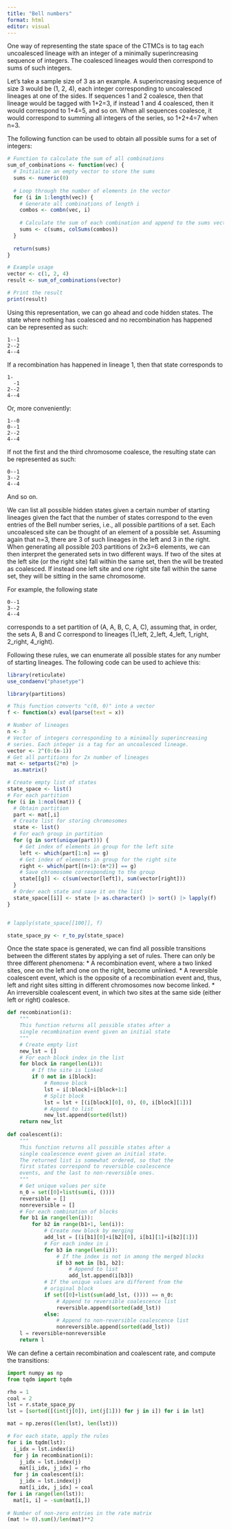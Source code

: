 ```yaml
---
title: "Bell numbers"
format: html
editor: visual
---
```


One way of representing the state space of the CTMCs is to tag each uncoalesced lineage with an integer of a minimally superincreasing sequence of integers. The coalesced lineages would then correspond to sums of such integers.

Let's take a sample size of 3 as an example. A superincreasing sequence of size 3 would be (1, 2, 4), each integer corresponding to uncoalesced lineages at one of the sides. If sequences 1 and 2 coalesce, then that lineage would be tagged with 1+2=3, if instead 1 and 4 coalesced, then it would correspond to 1+4=5, and so on. When all sequences coalesce, it would correspond to summing all integers of the series, so 1+2+4=7 when n=3.

The following function can be used to obtain all possible sums for a set of integers:

```r

# Function to calculate the sum of all combinations
sum_of_combinations <- function(vec) {
  # Initialize an empty vector to store the sums
  sums <- numeric(0)
  
  # Loop through the number of elements in the vector
  for (i in 1:length(vec)) {
    # Generate all combinations of length i
    combos <- combn(vec, i)
    
    # Calculate the sum of each combination and append to the sums vector
    sums <- c(sums, colSums(combos))
  }
  
  return(sums)
}

# Example usage
vector <- c(1, 2, 4)
result <- sum_of_combinations(vector)

# Print the result
print(result)

```

Using this representation, we can go ahead and code hidden states. The state where nothing has coalesced and no recombination has happened can be represented as such:

```         
1--1
2--2
4--4
```

If a recombination has happened in lineage 1, then that state corresponds to

```         
1-
  -1
2--2
4--4
```

Or, more conveniently:

```         
1--0
0--1
2--2
4--4
```

If not the first and the third chromosome coalesce, the resulting state can be represented as such:

```         
0--1
3--2
4--4
```

And so on.

We can list all possible hidden states given a certain number of starting lineages given the fact that the number of states correspond to the even entries of the Bell number series, i.e., all possible partitions of a set. Each uncoalesced site can be thought of an element of a possible set. Assuming again that n=3, there are 3 of such lineages in the left and 3 in the right. When generating all possible 203 partitions of 2x3=6 elements, we can then interpret the generated sets in two different ways. If two of the sites at the left site (or the right site) fall within the same set, then the will be treated as coalesced. If instead one left site and one right site fall within the same set, they will be sitting in the same chromosome.

For example, the following state

```         
0--1
3--2
4--4
```

corresponds to a set partition of (A, A, B, C, A, C), assuming that, in order, the sets A, B and C correspond to lineages (1_left, 2_left, 4_left, 1_right, 2_right, 4_right).

Following these rules, we can enumerate all possible states for any number of starting lineages. The following code can be used to achieve this:

```r

library(reticulate)
use_condaenv("phasetype")

```

```r

library(partitions)

# This function converts "c(0, 0)" into a vector
f <- function(x) eval(parse(text = x))

# Number of lineages
n <- 3
# Vector of integers corresponding to a minimally superincreasing
# series. Each integer is a tag for an uncoalesced lineage. 
vector <- 2^(0:(n-1))
# Get all partitions for 2x number of lineages
mat <- setparts(2*n) |> 
  as.matrix()

# Create empty list of states
state_space <- list()
# For each partition
for (i in 1:ncol(mat)) {
  # Obtain partition
  part <- mat[,i]
  # Create list for storing chromosomes
  state <- list()
  # For each group in partition
  for (g in sort(unique(part))) {
    # Get index of elements in group for the left site
    left <- which(part[1:n] == g)
    # Get index of elements in group for the right site
    right <- which(part[(n+1):(n*2)] == g)
    # Save chromosome corresponding to the group
    state[[g]] <- c(sum(vector[left]), sum(vector[right]))
  }
  # Order each state and save it on the list
  state_space[[i]] <- state |> as.character() |> sort() |> lapply(f)
}


# lapply(state_space[[100]], f)

state_space_py <- r_to_py(state_space)


```

Once the state space is generated, we can find all possible transitions between the different states by applying a set of rules. There can only be three different phenomena: \* A recombination event, where a two linked sites, one on the left and one on the right, become unlinked. \* A reversible coalescent event, which is the opposite of a recombination event and, thus, left and right sites sitting in different chromosomes now become linked. \* An irreversible coalescent event, in which two sites at the same side (either left or right) coalesce.

```python

def recombination(i):
    """
    This function returns all possible states after a 
    single recombination event given an initial state
    """
    # Create empty list
    new_lst = []
    # For each block index in the list
    for block in range(len(i)):
        # If the site is linked
        if 0 not in i[block]:
            # Remove block
            lst = i[:block]+i[block+1:]
            # Split block
            lst = lst + [(i[block][0], 0), (0, i[block][1])]
            # Append to list
            new_lst.append(sorted(lst))
    return new_lst
  
def coalescent(i):
    """
    This function returns all possible states after a 
    single coalescence event given an initial state. 
    The returned list is somewhat ordered, so that the 
    first states correspond to reversible coalescence 
    events, and the last to non-reversible ones.
    """
    # Get unique values per site
    n_0 = set([0]+list(sum(i, ())))
    reversible = []
    nonreversible = []
    # For each combination of blocks
    for b1 in range(len(i)):
        for b2 in range(b1+1, len(i)):
            # Create new block by merging
            add_lst = [(i[b1][0]+i[b2][0], i[b1][1]+i[b2][1])]
            # For each index in i
            for b3 in range(len(i)):
                # If the index is not in among the merged blocks
                if b3 not in [b1, b2]:
                    # Append to list
                    add_lst.append(i[b3])
            # If the unique values are different from the 
            # original block
            if set([0]+list(sum(add_lst, ()))) == n_0:
                # Append to reversible coalescence list
                reversible.append(sorted(add_lst))
            else:
                # Append to non-reversible coalescence list
                nonreversible.append(sorted(add_lst))
    l = reversible+nonreversible
    return l

```

We can define a certain recombination and coalescent rate, and compute the transitions:

```python

import numpy as np
from tqdm import tqdm

rho = 1
coal = 2
lst = r.state_space_py
lst = [sorted([(int(j[0]), int(j[1])) for j in i]) for i in lst]

mat = np.zeros((len(lst), len(lst)))

# For each state, apply the rules
for i in tqdm(lst):
  i_idx = lst.index(i)
  for j in recombination(i):
    j_idx = lst.index(j)
    mat[i_idx, j_idx] = rho
  for j in coalescent(i):
    j_idx = lst.index(j)
    mat[i_idx, j_idx] = coal
for i in range(len(lst)):
  mat[i, i] = -sum(mat[i,])
  
# Number of non-zero entries in the rate matrix
(mat != 0).sum()/len(mat)**2


```

